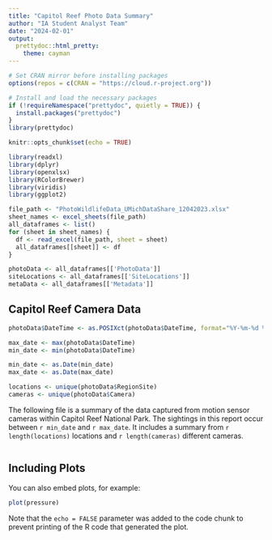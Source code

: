```yaml
---
title: "Capitol Reef Photo Data Summary"
author: "IA Student Analyst Team"
date: "2024-02-01"
output: 
  prettydoc::html_pretty:
    theme: cayman
---
```

```r
# Set CRAN mirror before installing packages
options(repos = c(CRAN = "https://cloud.r-project.org"))

# Install and load the necessary packages
if (!requireNamespace("prettydoc", quietly = TRUE)) {
  install.packages("prettydoc")
}
library(prettydoc)
```

```r
knitr::opts_chunk$set(echo = TRUE)
```


```r
library(readxl)
library(dplyr)
library(openxlsx)
library(RColorBrewer)
library(viridis)
library(ggplot2)
```

```r
file_path <- "PhotoWildlifeData_UMichDataShare_12042023.xlsx"
sheet_names <- excel_sheets(file_path)
all_dataframes <- list()
for (sheet in sheet_names) {
  df <- read_excel(file_path, sheet = sheet)
  all_dataframes[[sheet]] <- df
}

photoData <- all_dataframes[['PhotoData']]
siteLocations <- all_dataframes[['SiteLocations']]
metaData <- all_dataframes[['Metadata']]

```
## Capitol Reef Camera Data
```r
photoData$DateTime <- as.POSIXct(photoData$DateTime, format="%Y-%m-%d %H:%M:%S")

max_date <- max(photoData$DateTime)
min_date <- min(photoData$DateTime)

min_date <- as.Date(min_date)
max_date <- as.Date(max_date)

locations <- unique(photoData$RegionSite)
cameras <- unique(photoData$Camera)
```
The following file is a summary of the data captured from motion sensor cameras within Capitol Reef National Park. The sightings in this report occur between `r min_date` and `r max_date`. It includes a summary from `r length(locations)` locations and `r length(cameras)` different cameras.

```r

```

## Including Plots

You can also embed plots, for example:

```r
plot(pressure)
```

Note that the `echo = FALSE` parameter was added to the code chunk to prevent printing of the R code that generated the plot.

